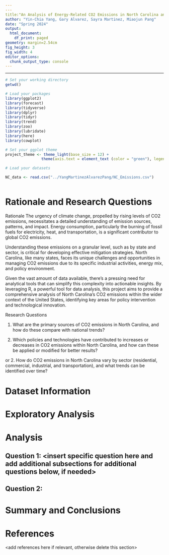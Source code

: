 ```yaml
---
---
title:"An Analysis of Energy-Related CO2 Emissions in North Carolina and US."
author: "Yin-Chia Yang, Gary Alvarez, Sayra Martinez, Miaojun Pang"
date: "Spring 2024"
output:
  html_document:
    df_print: paged
geometry: margin=2.54cm
fig_height: 3
fig_width: 4
editor_options:
  chunk_output_type: console
---
```

------------------------------------------------------------------------


```{=tex}
\newpage
\tableofcontents 
\newpage
\listoftables 
\newpage
\listoffigures 
\newpage
```

```r
# Set your working directory
getwd()

# Load your packages
library(ggplot2)
library(forecast)
library(tidyverse)
library(dplyr)
library(tidyr)
library(trend)
library(zoo)
library(lubridate)
library(here)
library(cowplot)

# Set your ggplot theme
project_theme <- theme_light(base_size = 12) +
                theme(axis.text = element_text (color = "green"), legend.position = "bottom")

# Load your datasets

NC_data <- read.csv("../YangMartinezAlvarezPang/NC_Emissions.csv")



```

# Rationale and Research Questions

Rationale The urgency of climate change, propelled by rising levels of
CO2 emissions, necessitates a detailed understanding of emission
sources, patterns, and impact. Energy consumption, particularly the
burning of fossil fuels for electricity, heat, and transportation, is a
significant contributor to global CO2 emissions. 

Understanding these emissions on a granular level, such as by state and sector, 
is critical for developing effective mitigation strategies. North Carolina, like
many states, faces its unique challenges and opportunities in managing
CO2 emissions due to its specific industrial activities, energy mix, and
policy environment. 

Given the vast amount of data available, there's a
pressing need for analytical tools that can simplify this complexity
into actionable insights. By leveraging R, a powerful tool for data
analysis, this project aims to provide a comprehensive analysis of North
Carolina's CO2 emissions within the wider context of the United States,
identifying key areas for policy intervention and technological
innovation.

Research Questions

1.  What are the primary sources of CO2 emissions in North Carolina, and
    how do these compare with national trends?

2.  Which policies and technologies have contributed to increases or
    decreases in CO2 emissions within North Carolina, and how can these
    be applied or modified for better results?

or 2. How do CO2 emissions in North Carolina vary by sector
(residential, commercial, industrial, and transportation), and what
trends can be identified over time?

\newpage

# Dataset Information

\newpage

# Exploratory Analysis

\newpage

# Analysis

## Question 1: \<insert specific question here and add additional subsections for additional questions below, if needed\>

## Question 2:

\newpage

# Summary and Conclusions

\newpage

# References

\<add references here if relevant, otherwise delete this section\>
